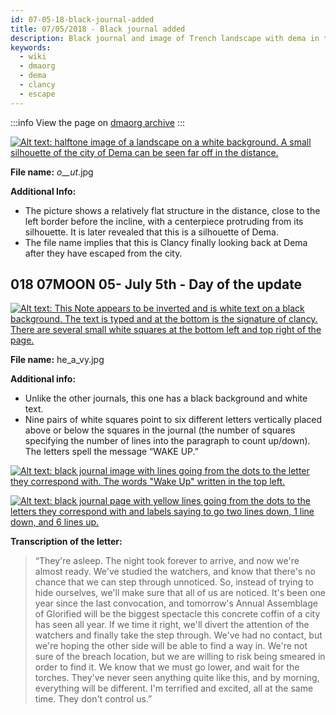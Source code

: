 ```yaml
---
id: 07-05-18-black-journal-added 
title: 07/05/2018 - Black journal added
description: Black journal and image of Trench landscape with dema in the distance added. "Wake up" hidden in journal entry.
keywords:
  - wiki
  - dmaorg
  - dema
  - clancy
  - escape
---
```


:::info
View the page on [dmaorg archive](https://www.dmaorg.site/070518/found/15398642_14/clancy.html)
:::

[![Alt text: halftone image of a landscape on a white background. A small silhouette of the city of Dema can be seen far off in the distance.](./assets/_o__ut_.png)](./assets/_o__ut_.png)

**File name:**  _o__ut_.jpg

**Additional Info:**

- The picture shows a relatively flat structure in the distance, close to the left border before the incline, with a centerpiece protruding from its silhouette. It is later revealed that this is a silhouette of Dema.
- The file name implies that this is Clancy finally looking back at Dema after they have escaped from the city.

## 018 07MOON 05- July 5th - Day of the update

[![Alt text: This Note appears to be inverted and is white text on a black background. The text is typed and at the bottom is the signature of clancy. There are several small white squares at the bottom left and top right of the page.](./assets/he_a_vy.jpg)](./assets/he_a_vy.jpg)

**File name:** he_a_vy.jpg

**Additional info:**

- Unlike the other journals, this one has a black background and white text.
- Nine pairs of white squares point to six different letters vertically placed above or below the squares in the journal (the number of squares specifying the number of lines into the paragraph to count up/down). The letters spell the message “WAKE UP.”

[![Alt text: black journal image with lines going from the dots to the letter they correspond with. The words "Wake Up" written in the top left.](./assets/he_a_vy1.jpg)](./assets/he_a_vy1.jpg)

[![Alt text: black journal page with yellow lines going from the dots to the letters they correspond with and labels saying to go two lines down, 1 line down, and 6 lines up.](./assets/he_a_vy2.jpg)](./assets/he_a_vy2.jpg)


**Transcription of the letter:**

> “They're asleep. The night took forever to arrive, and now we're almost ready. We've studied the watchers, and know that there's no chance that we can step through unnoticed. So, instead of trying to hide ourselves, we'll make sure that all of us are  noticed. It's been one year since the last convocation, and tomorrow's Annual Assemblage of Glorified will be the biggest spectacle this concrete coffin of a city has seen all year. If we time it right, we'll divert the attention of the watchers and finally take the step through. We've had no contact, but we're hoping the other side will be able to find a way in. We're not sure of the breach location, but we are willing to risk being smeared in order to find it. We know that we must go lower, and wait for the torches. They've never seen anything quite like this, and by morning, everything will be different. I'm terrified and excited, all at the same time. They don't control us.”

